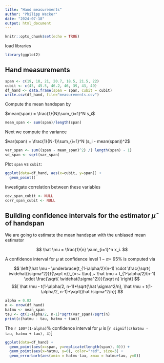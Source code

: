 ---
title: "Hand measurements"
author: "Philipp Wacker"
date: "2024-07-18"
output: html_document
---

```{r setup, include=FALSE}
knitr::opts_chunk$set(echo = TRUE)
```

load libraries

```{r}
library(ggplot2)
```

## Hand measurements

```{r}
span <- c(19, 18, 21, 20.7, 18.5, 21.5, 22)
cubit <- c(45, 45.5, 46.2, 46, 39, 43, 49)
df_hand <- data.frame(span = span, cubit = cubit)
write.csv(df_hand, file="measurements.csv")
```

Compute the mean handspan by

$mean(span) = \frac{1}{N}\sum_{i=1}^N s_i$

```{r}
mean_span <- sum(span)/length(span)
```

Next we compute the variance

$var(span) = \frac{1}{N-1}\sum_{i=1}^N (s_i - mean(span))^2$

```{r}
var_span <- sum((span - mean_span)^2) /( length(span) - 1)
sd_span <- sqrt(var_span)
```

Plot `span` vs `cubit`:

```{r}
ggplot(data=df_hand, aes(x=cubit, y=span)) +
  geom_point()
```

Investigate correlation between these variables

```{r}
cov_span_cubit <- NULL
corr_span_cubit <- NULL
```

## Building confidence intervals for the estimator $\hat \mu$ of handspan

We are going to estimate the mean handspan with the unbiased mean estimator

$$ \hat \mu = \frac{1}{n} \sum_{i=1}^n x_i. $$

A confidence interval for $\mu$ at confidence level $1-\alpha=$ 95% is computed via

$$ \left[\hat \mu - \underbrace{t_{1-\alpha/2}(n-1) \cdot \frac{\sqrt{ \widehat{\sigma^2}}}{\sqrt n}}_{=:~ \tau},~ \hat \mu + t_{1-\alpha/2}(n-1) \cdot \frac{\sqrt{ \widehat{\sigma^2}}}{\sqrt n}  \right]  $$
$$[ \hat \mu - t(1-\alpha/2, n-1)*\sqrt{\hat \sigma^2/n}, \hat \mu + t(1-\alpha/2, n-1)*\sqrt{\hat \sigma^2/n}]   $$

```{r}
alpha = 0.02
n <- nrow(df_hand)
hatmu <- mean_span
tau <- qt(1-alpha/2, n-1)*sqrt(var_span)/sqrt(n)
print(c(hatmu - tau, hatmu + tau))
```
The `r 100*(1-alpha)`% confidence interval for $\mu$ is [`r signif(c(hatmu - tau, hatmu + tau), 4)`]

```{r fig.height=2, fig.width=6}
ggplot(data=df_hand) +
  geom_point(aes(x=span, y=replicate(length(span), 0))) + 
  geom_point(aes(x=hatmu, y=0), color="red", size=3) +
  geom_errorbarh(aes(xmin = hatmu-tau, xmax = hatmu+tau, y=0))
```

